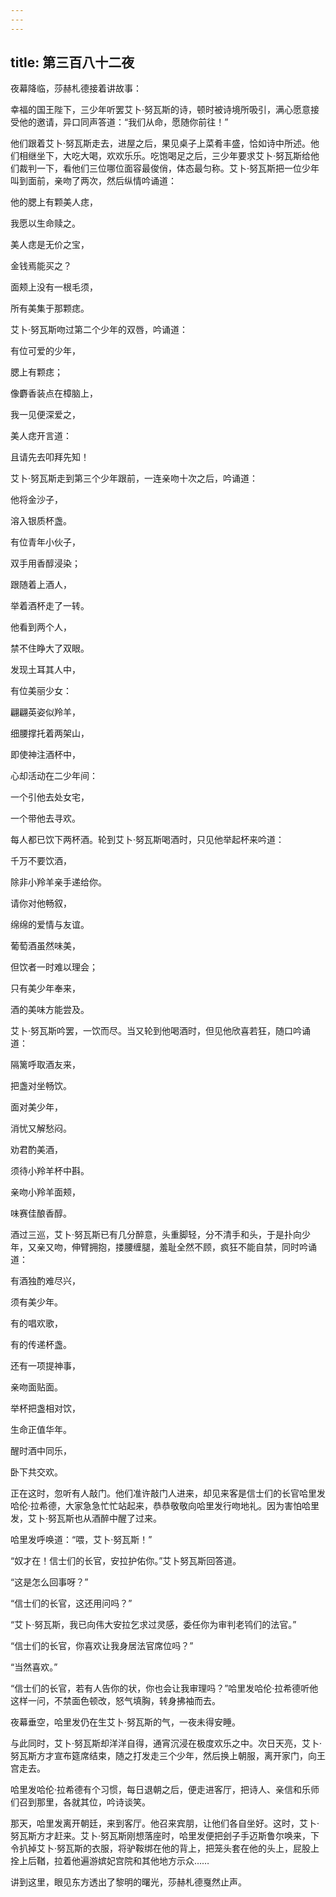 ```yaml
---
---
---
```

title: 第三百八十二夜
---






夜幕降临，莎赫札德接着讲故事：





幸福的国王陛下，三少年听罢艾卜·努瓦斯的诗，顿时被诗境所吸引，满心愿意接受他的邀请，异口同声答道：“我们从命，愿随你前往！”

他们跟着艾卜·努瓦斯走去，进屋之后，果见桌子上菜肴丰盛，恰如诗中所述。他们相继坐下，大吃大喝，欢欢乐乐。吃饱喝足之后，三少年要求艾卜·努瓦斯给他们裁判一下，看他们三位哪位面容最俊俏，体态最匀称。艾卜·努瓦斯把一位少年叫到面前，亲吻了两次，然后纵情吟诵道：


他的腮上有颗美人痣，

我愿以生命赎之。

美人痣是无价之宝，

金钱焉能买之？

面颊上没有一根毛须，

所有美集于那颗痣。



艾卜·努瓦斯吻过第二个少年的双唇，吟诵道：


有位可爱的少年，

腮上有颗痣；

像麝香装点在樟脑上，

我一见便深爱之，

美人痣开言道：

且请先去叩拜先知！



艾卜·努瓦斯走到第三个少年跟前，一连亲吻十次之后，吟诵道：


他将金沙子，

溶入银质杯盏。

有位青年小伙子，

双手用香醇浸染；

跟随着上酒人，

举着酒杯走了一转。

他看到两个人，

禁不住睁大了双眼。

发现土耳其人中，

有位美丽少女：

翩翩英姿似羚羊，

细腰撑托着两架山，

即使神注酒杯中，

心却活动在二少年间：

一个引他去处女宅，

一个带他去寻欢。



每人都已饮下两杯酒。轮到艾卜·努瓦斯喝酒时，只见他举起杯来吟道：


千万不要饮酒，

除非小羚羊亲手递给你。

请你对他畅叙，

绵绵的爱情与友谊。

葡萄酒虽然味美，

但饮者一时难以理会；

只有美少年奉来，

酒的美味方能尝及。



艾卜·努瓦斯吟罢，一饮而尽。当又轮到他喝酒时，但见他欣喜若狂，随口吟诵道：


隔篱呼取酒友来，

把盏对坐畅饮。

面对美少年，

消忧又解愁闷。

劝君酌美酒，

须待小羚羊杯中斟。

亲吻小羚羊面颊，

味赛佳酿香醇。



酒过三巡，艾卜·努瓦斯已有几分醉意，头重脚轻，分不清手和头，于是扑向少年，又亲又吻，伸臂拥抱，搂腰缠腿，羞耻全然不顾，疯狂不能自禁，同时吟诵道：


有酒独酌难尽兴，

须有美少年。

有的唱欢歌，

有的传递杯盏。

还有一项提神事，

亲吻面贴面。

举杯把盏相对饮，

生命正值华年。

醒时酒中同乐，

卧下共交欢。



正在这时，忽听有人敲门。他们准许敲门人进来，却见来客是信士们的长官哈里发哈伦·拉希德，大家急急忙忙站起来，恭恭敬敬向哈里发行吻地礼。因为害怕哈里发，艾卜·努瓦斯也从酒醉中醒了过来。

哈里发呼唤道：“喂，艾卜·努瓦斯！”

“奴才在！信士们的长官，安拉护佑你。”艾卜努瓦斯回答道。

“这是怎么回事呀？”

“信士们的长官，这还用问吗？”

“艾卜·努瓦斯，我已向伟大安拉乞求过灵感，委任你为审判老鸨们的法官。”

“信士们的长官，你喜欢让我身居法官席位吗？”

“当然喜欢。”

“信士们的长官，若有人告你的状，你也会让我审理吗？”哈里发哈伦·拉希德听他这样一问，不禁面色顿改，怒气填胸，转身拂袖而去。

夜幕垂空，哈里发仍在生艾卜·努瓦斯的气，一夜未得安睡。

与此同时，艾卜·努瓦斯却洋洋自得，通宵沉浸在极度欢乐之中。次日天亮，艾卜·努瓦斯方才宣布筵席结束，随之打发走三个少年，然后换上朝服，离开家门，向王宫走去。

哈里发哈伦·拉希德有个习惯，每日退朝之后，便走进客厅，把诗人、亲信和乐师们召到那里，各就其位，吟诗谈笑。

那天，哈里发离开朝廷，来到客厅。他召来宾朋，让他们各自坐好。这时，艾卜·努瓦斯方才赶来。艾卜·努瓦斯刚想落座时，哈里发便把刽子手迈斯鲁尔唤来，下令扒掉艾卜·努瓦斯的衣服，将驴鞍绑在他的背上，把笼头套在他的头上，屁股上拴上后鞧，拉着他遍游嫔妃宫院和其他地方示众……





讲到这里，眼见东方透出了黎明的曙光，莎赫札德戛然止声。